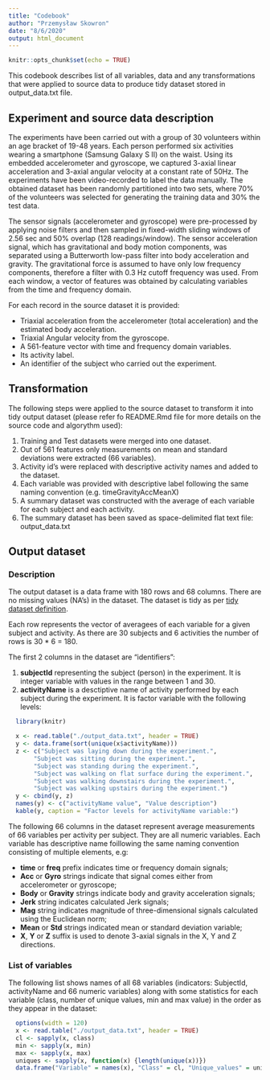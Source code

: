 ```yaml
---
title: "Codebook"
author: "Przemysław Skowron"
date: "8/6/2020"
output: html_document
---
```


```r
knitr::opts_chunk$set(echo = TRUE)
```

This codebook describes list of all variables, data and any transformations that were applied to source data to produce tidy dataset stored in output_data.txt file.

## Experiment and source data description

The experiments have been carried out with a group of 30 volunteers within an age bracket of 19-48 years. Each person performed six activities wearing a smartphone (Samsung Galaxy S II) on the waist. Using its embedded accelerometer and gyroscope, we captured 3-axial linear acceleration and 3-axial angular velocity at a constant rate of 50Hz. The experiments have been video-recorded to label the data manually. The obtained dataset has been randomly partitioned into two sets, where 70% of the volunteers was selected for generating the training data and 30% the test data. 

The sensor signals (accelerometer and gyroscope) were pre-processed by applying noise filters and then sampled in fixed-width sliding windows of 2.56 sec and 50% overlap (128 readings/window). The sensor acceleration signal, which has gravitational and body motion components, was separated using a Butterworth low-pass filter into body acceleration and gravity. The gravitational force is assumed to have only low frequency components, therefore a filter with 0.3 Hz cutoff frequency was used. From each window, a vector of features was obtained by calculating variables from the time and frequency domain.

For each record in the source dataset it is provided: 

* Triaxial acceleration from the accelerometer (total acceleration) and the estimated body acceleration. 
* Triaxial Angular velocity from the gyroscope. 
* A 561-feature vector with time and frequency domain variables. 
* Its activity label. 
* An identifier of the subject who carried out the experiment.

## Transformation 

The following steps were applied to the source dataset to transform it into tidy output dataset (please refer fo README.Rmd file for more details on the source code and algorythm used):

1. Training and Test datasets were merged into one dataset.
2. Out of 561 features only measurements on mean and standard deviations were extracted (66 variables).
3. Activity id's were replaced with descriptive activity names and added to the dataset.
4. Each variable was provided with descriptive label following the same naming convention (e.g. timeGravityAccMeanX)
5. A summary dataset was constructed with the average of each variable for each subject and each activity.
6. The summary dataset has been saved as space-delimited flat text file: output_data.txt

## Output dataset 

### Description

The output dataset is a data frame with 180 rows and 68 columns. There are no missing values (NA's) in the dataset. The dataset is tidy as per [tidy dataset definition](https://vita.had.co.nz/papers/tidy-data.pdf).

Each row represents the vector of averagees of each variable for a given subject and activity. As there are 30 subjects and 6 activities the number of rows is 30 * 6 = 180.

The first 2 columns in the dataset are "identifiers": 

1. **subjectId** representing the subject (person) in the experiment. It is integer variable with values in the range between 1 and 30.
2. **activityName** is a desctiptive name of activity performed by each subject during the experiment. It is factor variable with the following levels:
```r
  library(knitr)

  x <- read.table("./output_data.txt", header = TRUE)
  y <- data.frame(sort(unique(x$activityName)))
  z <- c("Subject was laying down during the experiment.", 
       "Subject was sitting during the experiment.",
       "Subject was standing during the experiment.",
       "Subject was walking on flat surface during the experiment.",
       "Subject was walking downstairs during the experiment.",
       "Subject was walking upstairs during the experiment.")
  y <- cbind(y, z)
  names(y) <- c("activityName value", "Value description")
  kable(y, caption = "Factor levels for activityName variable:")
```


The following 66 columns in the dataset represent average measurements of 66 variables per activity per subject. They are all numeric variables. Each variable has descriptive name foillowing the same naming convention consisting of multiple elements, e.g:

* **time** or **freq** prefix indicates time or frequency domain signals;
* **Acc** or **Gyro** strings indicate that signal comes either from accelerometer or gyroscope;
* **Body** or **Gravity** strings indicate body and gravity acceleration signals;
* **Jerk** string indicates calculated Jerk signals;
* **Mag** string indicates magnitude of three-dimensional signals calculated using the Euclidean norm;
* **Mean** or **Std** strings indicated mean or standard deviation variable;
* **X**, **Y** or **Z** suffix is used to denote 3-axial signals in the X, Y and Z directions.

### List of variables

The following list shows names of all 68 variables (indicators: SubjectId, activityName and 66 numeric variables) along with some statistics for each variable (class, number of unique values, min and max value) in the order as they appear in the dataset:

```r
  options(width = 120)
  x <- read.table("./output_data.txt", header = TRUE)
  cl <- sapply(x, class)
  min <- sapply(x, min)
  max <- sapply(x, max)
  uniques <- sapply(x, function(x) {length(unique(x))})
  data.frame("Variable" = names(x), "Class" = cl, "Unique_values" = uniques, "Min_value" = min, "Max_value" = max, row.names = 1:68)
  
```
